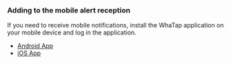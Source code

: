 ### Adding to the mobile alert reception

If you need to receive mobile notifications, install the WhaTap application on your mobile device and log in the application.

- [Android App](https://play.google.com/store/apps/details?id=io.whatap.app.WhaTap&hl=ko)
- [iOS App](https://apps.apple.com/kr/app/whatap/id1252504621)
